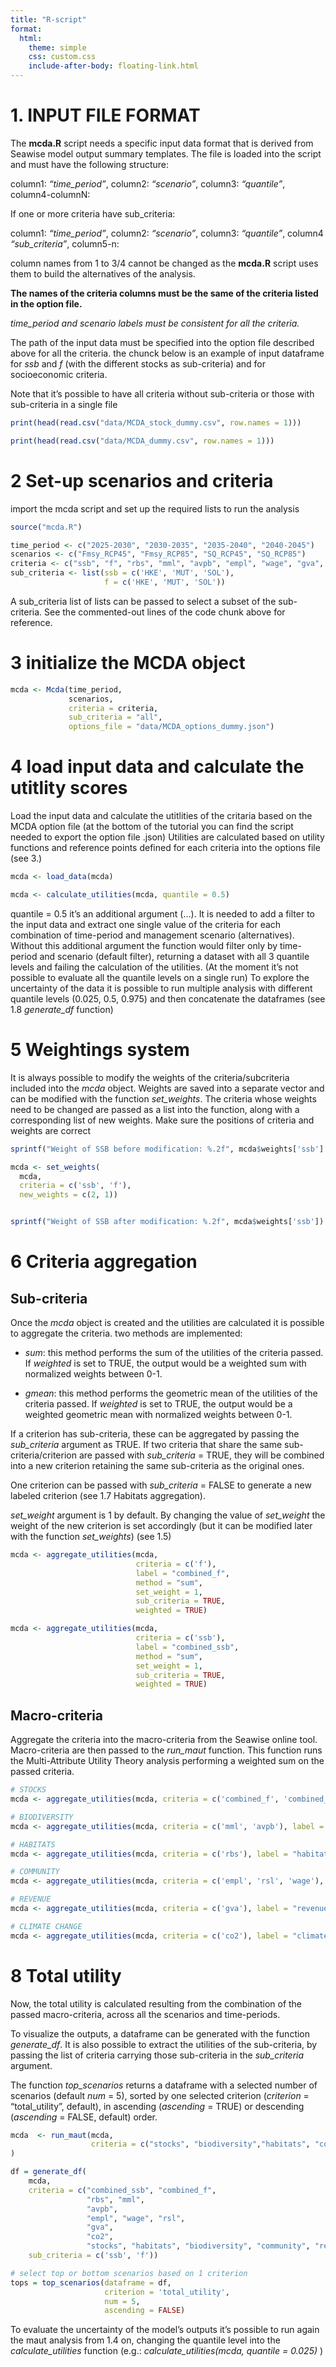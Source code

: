 ```yaml
---
title: "R-script"
format:
  html:
    theme: simple
    css: custom.css
    include-after-body: floating-link.html
---
```

# 1. INPUT FILE FORMAT

The **mcda.R** script needs a specific input data format that is derived from Seawise model output summary templates.
The file is loaded into the script and must have the following structure:

column1: *"time_period"*, column2: *"scenario"*, column3: *"quantile"*, column4-columnN: <name_of_the_criteria>

If one or more criteria have sub_criteria:

column1: *"time_period"*, column2: *"scenario"*, column3: *"quantile"*, column4 *"sub_criteria"*, column5-n: <name_of_the_criteria>

column names from 1 to 3/4 cannot be changed as the **mcda.R** script uses them to build the alternatives of the analysis.

**The names of the criteria columns must be the same of the criteria listed in the option file.**

*time_period and scenario labels must be consistent for all the criteria.*

The path of the input data must be specified into the option file described above for all the criteria.
the chunck below is an example of input dataframe for *ssb* and *f* (with the different stocks as sub-criteria) and for socioeconomic criteria.


Note that it's possible to have all criteria without sub-criteria or those with sub-criteria in a single file

```r

print(head(read.csv("data/MCDA_stock_dummy.csv", row.names = 1)))

print(head(read.csv("data/MCDA_dummy.csv", row.names = 1)))

```



# 2 Set-up scenarios and criteria

import the mcda script and set up the required lists to run the analysis 
```r
source("mcda.R")

time_period <- c("2025-2030", "2030-2035", "2035-2040", "2040-2045")
scenarios <- c("Fmsy_RCP45", "Fmsy_RCP85", "SQ_RCP45", "SQ_RCP85")
criteria <- c("ssb", "f", "rbs", "mml", "avpb", "empl", "wage", "gva", "rsl", "co2")
sub_criteria <- list(ssb = c('HKE', 'MUT', 'SOL'),
                     f = c('HKE', 'MUT', 'SOL'))

```
A sub_criteria list of lists can be passed to select a subset of the sub-criteria. See the commented-out lines of the code chunk above for reference.


# 3 initialize the MCDA object

```r

mcda <- Mcda(time_period,
             scenarios,
             criteria = criteria,
             sub_criteria = "all",
             options_file = "data/MCDA_options_dummy.json")

```

# 4 load input data and calculate the utitlity scores

Load the input data and calculate the utitlities of the critaria based on the MCDA option file (at the bottom of the tutorial you can find the script needed to export the option file .json)
Utilities are calculated based on utility functions and reference points defined for each criteria into the options file (see 3.)

```r

mcda <- load_data(mcda)

mcda <- calculate_utilities(mcda, quantile = 0.5)

```

quantile = 0.5 it's an additional argument (...). 
It is needed to add a filter to the input data and extract one single value of the criteria for each combination of time-period and management scenario (alternatives). Without this additional argument the function would filter only by time-period and scenario (default filter), returning a dataset with all 3 quantile levels and failing the calculation of the utilities. (At the moment it's not possible to evaluate all the quantile levels on a single run)
 To explore the uncertainty of the data it is possible to run multiple analysis with different quantile levels (0.025, 0.5, 0.975) and then concatenate the dataframes (see 1.8 *generate_df* function)


# 5 Weightings system

It is always possible to modify the weights of the criteria/subcriteria included into the *mcda* object.
Weights are saved into a separate vector and can be modified with the function *set_weights*.
The criteria whose weights need to be changed are passed as a list into the function, along with a corresponding list of new weights. Make sure the positions of criteria and weights are correct

```r

sprintf("Weight of SSB before modification: %.2f", mcda$weights['ssb'] )
```

```r

mcda <- set_weights(
  mcda,
  criteria = c('ssb', 'f'),
  new_weights = c(2, 1))



```

```r

sprintf("Weight of SSB after modification: %.2f", mcda$weights['ssb'])
```

# 6 Criteria aggregation
## Sub-criteria
Once the *mcda* object is created and the utilities are calculated it is possible to aggregate the criteria.
two methods are implemented:

- *sum*: this method performs the sum of the utilities of the criteria passed. If *weighted* is set to TRUE, the output would be a weighted sum with normalized weights between 0-1.

- *gmean*: this method performs the geometric mean of the utilities of the criteria passed. If *weighted* is set to TRUE, the output would be a weighted geometric mean with normalized weights between 0-1.

If a criterion has sub-criteria, these can be aggregated by passing the *sub_criteria* argument as TRUE.
If two criteria that share the same sub-criteria/criterion are passed with *sub_criteria* = TRUE, they will be combined into a new criterion retaining the same sub-criteria as the original ones.

One criterion can be passed with *sub_criteria* = FALSE to generate a new labeled criterion (see 1.7 Habitats aggregation).

*set_weight* argument is 1 by default. By changing the value of *set_weight* the weight of the new criterion is set accordingly (but it can be modified later with the function *set_weights*) (see 1.5)



```r

mcda <- aggregate_utilities(mcda,
                            criteria = c('f'), 
                            label = "combined_f", 
                            method = "sum", 
                            set_weight = 1, 
                            sub_criteria = TRUE, 
                            weighted = TRUE)

mcda <- aggregate_utilities(mcda,
                            criteria = c('ssb'), 
                            label = "combined_ssb", 
                            method = "sum", 
                            set_weight = 1, 
                            sub_criteria = TRUE, 
                            weighted = TRUE)

```

## Macro-criteria

Aggregate the criteria into the macro-criteria from the Seawise online tool. Macro-criteria are then passed to the *run_maut* function.
This function runs the Multi-Attribute Utility Theory analysis performing a weighted sum on the passed criteria.


```r

# STOCKS
mcda <- aggregate_utilities(mcda, criteria = c('combined_f', 'combined_ssb'), label = "stocks", method = "sum", set_weight = 1, sub_criteria = FALSE, weighted = TRUE)

# BIODIVERSITY
mcda <- aggregate_utilities(mcda, criteria = c('mml', 'avpb'), label = "biodiversity", method = "sum", set_weight = 1, sub_criteria = FALSE, weighted = TRUE)

# HABITATS
mcda <- aggregate_utilities(mcda, criteria = c('rbs'), label = "habitats", method = "sum", set_weight = 1, sub_criteria = FALSE, weighted = TRUE)

# COMMUNITY
mcda <- aggregate_utilities(mcda, criteria = c('empl', 'rsl', 'wage'), label = "community", method = "sum", set_weight = 1, sub_criteria = FALSE, weighted = TRUE)

# REVENUE
mcda <- aggregate_utilities(mcda, criteria = c('gva'), label = "revenue", method = "sum", set_weight = 1, sub_criteria = FALSE, weighted = TRUE)

# CLIMATE CHANGE
mcda <- aggregate_utilities(mcda, criteria = c('co2'), label = "climate change", method = "sum", set_weight = 1, sub_criteria = FALSE, weighted = TRUE)

```

# 8 Total utility

Now, the total utility is calculated resulting from the combination of the passed macro-criteria, across all the scenarios and time-periods.

To visualize the outputs, a dataframe can be generated with the function *generate_df*.
It is also possible to extract the utilities of the sub-criteria, by passing the list of criteria carrying those sub-criteria in the *sub_criteria* argument.

The function *top_scenarios* returns a dataframe with a selected number of scenarios (default *num* = 5), sorted by one selected criterion (*criterion* = "total_utility", default), in ascending (*ascending* = TRUE) or descending (*ascending* = FALSE, default) order.

```r

mcda  <- run_maut(mcda,
                  criteria = c("stocks", "biodiversity","habitats", "community", "revenue", "climate change")
)

df = generate_df(
    mcda,
    criteria = c("combined_ssb", "combined_f",
                 "rbs", "mml",
                 "avpb",
                 "empl", "wage", "rsl",
                 "gva",
                 "co2",
                 "stocks", "habitats", "biodiversity", "community", "revenue", "climate change"),
    sub_criteria = c('ssb', 'f'))

# select top or bottom scenarios based on 1 criterion
tops = top_scenarios(dataframe = df, 
                     criterion = 'total_utility',
                     num = 5,
                     ascending = FALSE)

```

To evaluate the uncertainty of the model's outputs it's possible to run again the maut analysis from 1.4 on, changing the quantile level into the *calculate_utilities* function (e.g.: *calculate_utilities(mcda, quantile = 0.025)* )


